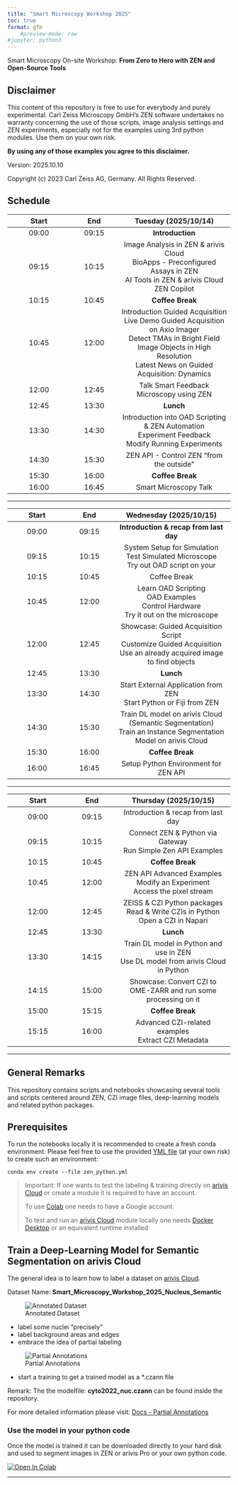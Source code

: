 ```yaml
---
title: "Smart Microscopy Workshop 2025"
toc: true
format: gfm
    #preview-mode: raw
#jupyter: python3
---
```




Smart Microscopy On-site Workshop: **From Zero to Hero with ZEN and Open-Source Tools**

## Disclaimer

This content of this repository is free to use for everybody and purely experimental. Carl Zeiss Microscopy GmbH's ZEN software undertakes no warranty concerning the use of those scripts, image analysis settings and ZEN experiments, especially not for the examples using 3rd python modules. Use them on your own risk.

**By using any of those examples you agree to this disclaimer.**

Version: 2025.10.10

Copyright (c) 2023 Carl Zeiss AG, Germany. All Rights Reserved.

## Schedule

| **Start** | **End** | **Tuesday (2025/10/14)** |
| :-------: | :-----: | :--------------: |
|   09:00   |  09:15  | **Introduction** |
|   09:15   |  10:15  | Image Analysis in ZEN & arivis Cloud<br>BioApps - Preconfigured Assays in ZEN<br>AI Tools in ZEN & arivis Cloud<br>ZEN Copilot |
|   10:15   |  10:45  | **Coffee Break** |
|   10:45   |  12:00  | Introduction Guided Acquisition<br>Live Demo Guided Acquisition on Axio Imager<br>Detect TMAs in Bright Field<br>Image Objects in High Resolution<br>Latest News on Guided Acquisition: Dynamics |
|   12:00   |  12:45  | Talk Smart Feedback Microscopy using ZEN |
|   12:45   |  13:30  | **Lunch** |
|   13:30   |  14:30  | Introduction into OAD Scripting & ZEN Automation<br>Experiment Feedback<br>Modify Running Experiments |
|   14:30   |  15:30  | ZEN API - Control ZEN "from the outside" |
|   15:30   |  16:00  | **Coffee Break** |
|   16:00   |  16:45  | Smart Microscopy Talk |

---

| **Start** | **End** | **Wednesday (2025/10/15)** |
| :-------: | :-----: | :----------------: |
|   09:00   |  09:15  | **Introduction & recap from last day** |
|   09:15   |  10:15  | System Setup for Simulation<br>Test Simulated Microscope<br>Try out OAD script on your |
|   10:15   |  10:45  | Coffee Break |
|   10:45   |  12:00  | Learn OAD Scripting<br>OAD Examples<br>Control Hardware<br>Try it out on the microscope |
|   12:00   |  12:45  | Showcase: Guided Acquisition Script<br>Customize Guided Acquisition<br>Use an already acquired image to find objects |
|   12:45   |  13:30  | **Lunch** |
|   13:30   |  14:30  | Start External Application from ZEN<br>Start Python or Fiji from ZEN |
|   14:30   |  15:30  | Train DL model on arivis Cloud (Semantic Segmentation)<br>Train an Instance Segmentation Model on arivis Cloud |
|   15:30   |  16:00  | **Coffee Break** |
|   16:00   |  16:45  | Setup Python Environment for ZEN API |

---

| **Start** | **End** | **Thursday (2025/10/15)** |
| :-------: | :-----: | :---------------: |
|   09:00   |  09:15  | Introduction & recap from last day |
|   09:15   |  10:15  | Connect ZEN & Python via Gateway<br>Run Simple Zen API Examples |
|   10:15   |  10:45  | **Coffee Break** |
|   10:45   |  12:00  | ZEN API Advanced Examples<br>Modify an Experiment<br>Access the pixel stream |
|   12:00   |  12:45  | ZEISS & CZI Python packages<br>Read & Write CZIs in Python<br>Open a CZI in Napari |
|   12:45   |  13:30  | **Lunch** |
|   13:30   |  14:15  | Train DL model in Python and use in ZEN<br>Use DL model from arivis Cloud in Python |
|   14:15   |  15:00  | Showcase: Convert CZI to OME-ZARR and run some processing on it |
|   15:00   |  15:15  | **Coffee Break** |
|   15:15   |  16:00  | Advanced CZI-related examples<br>Extract CZI Metadata |

---

## General Remarks

This repository contains scripts and notebooks showcasing several tools and scripts centered around ZEN, CZI image files, deep-learning models and related python packages.

## Prerequisites

To run the notebooks locally it is recommended to create a fresh conda environment. Please feel free to use the provided [YML file](workshop/env_smartmic.yml) (at your own risk) to create such an environment:

    conda env create --file zen_python.yml

> Important: If one wants to test the labeling & training directly on [arivis Cloud] or create a module it is required to have an account.
> 
> To use [Colab] one needs to have a Google account.
>
> To test and run an [arivis Cloud] module locally one needs [Docker Desktop] or an equivalent runtime installed

## Train a Deep-Learning Model for Semantic Segmentation on arivis Cloud

The general idea is to learn how to label a dataset on [arivis Cloud].

Dataset Name: **Smart_Microscopy_Workshop_2025_Nucleus_Semantic**

![Annotated Dataset](./images/apeer_dataset_nuc.png)

- label some nuclei "precisely"
- label background areas and edges
- embrace the idea of partial labeling

![Partial Annotations](./images/APEER_annotation_auto_background.gif)

- start a training to get a trained model as a *.czann file

Remark: The the modelfile: **cyto2022_nuc.czann** can be found inside the repository.

For more detailed information please visit: [Docs - Partial Annotations](https://docs.apeer.com/machine-learning/annotation-guidelines)


### Use the model in your python code

Once the model is trained it can be downloaded directly to your hard disk and used to segment images in ZEN or arivis Pro or your own python code.

[![Open In Colab](https://colab.research.google.com/assets/colab-badge.svg)](https://github.com/sebi06/ZEN_Python_CZI_Smart_Microscopy_Workshop/blob/main/workshop/notebooks/run_prediction_from_czann.ipynb)

---

[Napari]: https://github.com/napari/napari
[pip]: https://pypi.org/project/pip/
[PyPi]: https://pypi.org/
[libCZI Source]: https://github.com/ZEISS/libczi
[pylibCZIrw]: https://pypi.org/project/pylibCZIrw
[pylibCZIrw Source]: https://github.com/ZEISS/pylibczirw
[czmodel]: https://pypi.org/project/czmodel
[cztile]: https://pypi.org/project/cztile
[arivis Cloud]: https://www.arivis.cloud
[napari-czann-segment]: https://github.com/sebi06/napari_czann_segment
[napari-czitools]: https://github.com/sebi06/napari-czitools
[CZI]: https://www.zeiss.com/microscopy/int/products/microscope-software/zen/czi.html
[PyTorch]: https://pytorch.org
[ONNX]: https://onnx.ai
[libCZI]: https://github.com/ZEISS/libczi
[czitools]: https://pypi.org/project/czitools
[Colab]: https://colab.research.google.com
[Docker Desktop]: https://www.docker.com/products/docker-desktop
[CZICompress]: https://github.com/ZEISS/czicompress
[CZIChecker]: https://github.com/ZEISS/czicheck